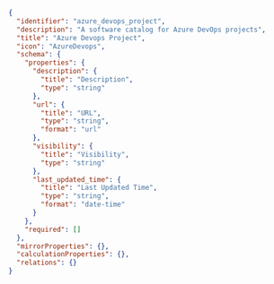 ```json showLineNumbers
{
  "identifier": "azure_devops_project",
  "description": "A software catalog for Azure DevOps projects",
  "title": "Azure Devops Project",
  "icon": "AzureDevops",
  "schema": {
    "properties": {
      "description": {
        "title": "Description",
        "type": "string"
      },
      "url": {
        "title": "URL",
        "type": "string",
        "format": "url"
      },
      "visibility": {
        "title": "Visibility",
        "type": "string"
      },
      "last_updated_time": {
        "title": "Last Updated Time",
        "type": "string",
        "format": "date-time"
      }
    },
    "required": []
  },
  "mirrorProperties": {},
  "calculationProperties": {},
  "relations": {}
}
```
